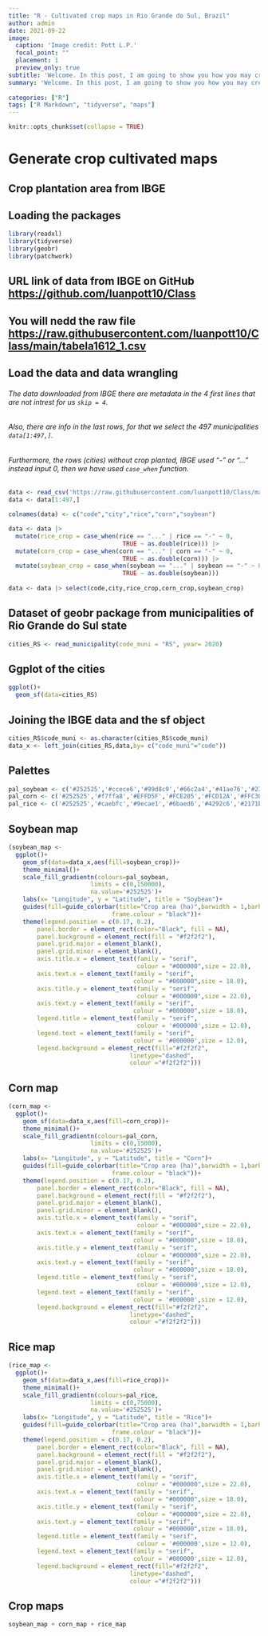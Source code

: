 ```yaml
---
title: "R - Cultivated crop maps in Rio Grande do Sul, Brazil"
author: admin
date: 2021-09-22
image:
  caption: 'Image credit: Pott L.P.'
  focal_point: ""
  placement: 1
  preview_only: true
subtitle: 'Welcome. In this post, I am going to show you how you may create maps of cultivated crops in Rio Grande do Sul state, Brazil.'
summary: 'Welcome. In this post, I am going to show you how you may create maps of cultivated crops in Rio Grande do Sul state, Brazil.'
  
categories: ["R"]
tags: ["R Markdown", "tidyverse", "maps"]
---
```


```r
knitr::opts_chunk$set(collapse = TRUE)
```

# Generate crop cultivated maps
## Crop plantation area from IBGE 

## Loading the packages
```r
library(readxl)
library(tidyverse)
library(geobr)
library(patchwork)
```

## URL link of data from IBGE on GitHub <https://github.com/luanpott10/Class>

## You will nedd the raw file <https://raw.githubusercontent.com/luanpott10/Class/main/tabela1612_1.csv>

## Load the data and data wrangling
###### The data downloaded from IBGE there are metadata in the 4 first lines that are not intrest for us `skip = 4`.
###### Also, there are info in the last rows, for that we select the 497 municipalities `data[1:497,]`.
###### Furthermore, the rows (cities) without crop planted, IBGE used "-" or "..." instead input 0, then we have used `case_when` function.
```r
data <- read_csv('https://raw.githubusercontent.com/luanpott10/Class/main/tabela1612_1.csv', skip = 4)
data <- data[1:497,]

colnames(data) <- c("code","city","rice","corn","soybean")

data <- data |> 
  mutate(rice_crop = case_when(rice == "..." | rice == "-" ~ 0,
                                TRUE ~ as.double(rice))) |> 
  mutate(corn_crop = case_when(corn == "..." | corn == "-" ~ 0,
                                TRUE ~ as.double(corn))) |> 
  mutate(soybean_crop = case_when(soybean == "..." | soybean == "-" ~ 0,
                                TRUE ~ as.double(soybean)))
  
data <- data |> select(code,city,rice_crop,corn_crop,soybean_crop)
```

## Dataset of geobr package from municipalities of Rio Grande do Sul state
```r
cities_RS <- read_municipality(code_muni = "RS", year= 2020)
```

## Ggplot of the cities
```r
ggplot()+
  geom_sf(data=cities_RS)
```

## Joining the IBGE data and the sf object
```r
cities_RS$code_muni <- as.character(cities_RS$code_muni)
data_x <- left_join(cities_RS,data,by= c("code_muni"="code"))
```

## Palettes
```r
pal_soybean <- c('#252525','#ccece6','#99d8c9','#66c2a4','#41ae76','#238b45','#006d2c','#00441b')
pal_corn <- c('#252525','#f7ffa8','#EFFD5F','#FCE205','#FCD12A','#FFC30B','#F9A602','#c48302')
pal_rice <- c('#252525','#caebfc','#9ecae1','#6baed6','#4292c6','#2171b5','#084594','#082954')
```

## Soybean map
```r
(soybean_map <-
  ggplot()+
    geom_sf(data=data_x,aes(fill=soybean_crop))+
    theme_minimal()+
    scale_fill_gradientn(colours=pal_soybean,
                       limits = c(0,150000),
                       na.value='#252525')+
    labs(x= "Longitude", y = "Latitude", title = "Soybean")+
    guides(fill=guide_colorbar(title="Crop area (ha)",barwidth = 1,barheight = 4,
                             frame.colour = "black"))+
    theme(legend.position = c(0.17, 0.2),
        panel.border = element_rect(color="Black", fill = NA),
        panel.background = element_rect(fill = "#f2f2f2"),
        panel.grid.major = element_blank(),
        panel.grid.minor = element_blank(),
        axis.title.x = element_text(family = "serif",
                                    colour = "#000000",size = 22.0),
        axis.text.x = element_text(family = "serif",
                                   colour = "#000000",size = 18.0),
        axis.title.y = element_text(family = "serif",
                                    colour = "#000000",size = 22.0),
        axis.text.y = element_text(family = "serif",
                                   colour = "#000000",size = 18.0),
        legend.title = element_text(family = "serif",
                                    colour = '#000000',size = 12.0),
        legend.text = element_text(family = "serif",
                                   colour = '#000000',size = 12.0),
        legend.background = element_rect(fill="#f2f2f2",
                                  linetype="dashed", 
                                  colour ="#f2f2f2")))
```

## Corn map
```r
(corn_map <-
  ggplot()+
    geom_sf(data=data_x,aes(fill=corn_crop))+
    theme_minimal()+
    scale_fill_gradientn(colours=pal_corn,
                       limits = c(0,15000),
                       na.value='#252525')+
    labs(x= "Longitude", y = "Latitude", title = "Corn")+
    guides(fill=guide_colorbar(title="Crop area (ha)",barwidth = 1,barheight = 4,
                             frame.colour = "black"))+
    theme(legend.position = c(0.17, 0.2),
        panel.border = element_rect(color="Black", fill = NA),
        panel.background = element_rect(fill = "#f2f2f2"),
        panel.grid.major = element_blank(),
        panel.grid.minor = element_blank(),
        axis.title.x = element_text(family = "serif",
                                    colour = "#000000",size = 22.0),
        axis.text.x = element_text(family = "serif",
                                   colour = "#000000",size = 18.0),
        axis.title.y = element_text(family = "serif",
                                    colour = "#000000",size = 22.0),
        axis.text.y = element_text(family = "serif",
                                   colour = "#000000",size = 18.0),
        legend.title = element_text(family = "serif",
                                    colour = '#000000',size = 12.0),
        legend.text = element_text(family = "serif",
                                   colour = '#000000',size = 12.0),
        legend.background = element_rect(fill="#f2f2f2",
                                  linetype="dashed", 
                                  colour ="#f2f2f2")))
```

## Rice map
```r
(rice_map <-
  ggplot()+
    geom_sf(data=data_x,aes(fill=rice_crop))+
    theme_minimal()+
    scale_fill_gradientn(colours=pal_rice,
                       limits = c(0,75000),
                       na.value='#252525')+
    labs(x= "Longitude", y = "Latitude", title = "Rice")+
    guides(fill=guide_colorbar(title="Crop area (ha)",barwidth = 1,barheight = 4,
                             frame.colour = "black"))+
    theme(legend.position = c(0.17, 0.2),
        panel.border = element_rect(color="Black", fill = NA),
        panel.background = element_rect(fill = "#f2f2f2"),
        panel.grid.major = element_blank(),
        panel.grid.minor = element_blank(),
        axis.title.x = element_text(family = "serif",
                                    colour = "#000000",size = 22.0),
        axis.text.x = element_text(family = "serif",
                                   colour = "#000000",size = 18.0),
        axis.title.y = element_text(family = "serif",
                                    colour = "#000000",size = 22.0),
        axis.text.y = element_text(family = "serif",
                                   colour = "#000000",size = 18.0),
        legend.title = element_text(family = "serif",
                                    colour = '#000000',size = 12.0),
        legend.text = element_text(family = "serif",
                                   colour = '#000000',size = 12.0),
        legend.background = element_rect(fill="#f2f2f2",
                                  linetype="dashed", 
                                  colour ="#f2f2f2")))
```

## Crop maps
```r
soybean_map + corn_map + rice_map
```




